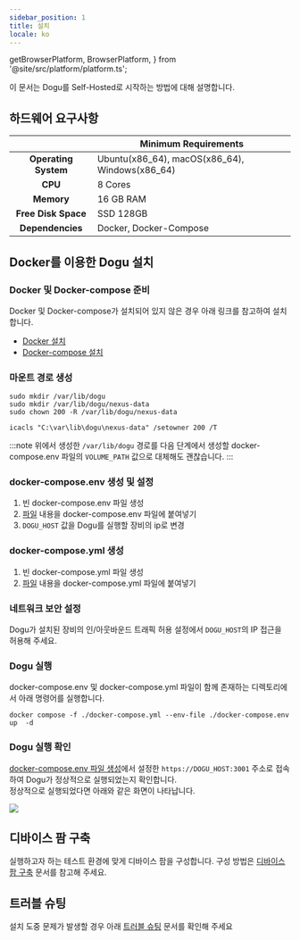 ```yaml
---
sidebar_position: 1
title: 설치
locale: ko
---
```


  getBrowserPlatform,
  BrowserPlatform,
} from '@site/src/platform/platform.ts';



이 문서는 Dogu를 Self-Hosted로 시작하는 방법에 대해 설명합니다.

## 하드웨어 요구사항

|                          | Minimum Requirements                           |
| :----------------------: | ---------------------------------------------- |
| <b>Operating System</b>  | Ubuntu(x86_64), macOS(x86_64), Windows(x86_64) |
|       <b> CPU </b>       | 8 Cores                                        |
|     <b> Memory </b>      | 16 GB RAM                                      |
| <b> Free Disk Space </b> | SSD 128GB                                      |
|  <b> Dependencies </b>   | Docker, Docker-Compose                         |

## Docker를 이용한 Dogu 설치

### Docker 및 Docker-compose 준비

Docker 및 Docker-compose가 설치되어 있지 않은 경우 아래 링크를 참고하여 설치합니다.

- [Docker 설치](https://docs.docker.com/engine/install/)
- [Docker-compose 설치](https://docs.docker.com/compose/install/)

### 마운트 경로 생성

<Tabs groupId="os" defaultValue="linux" queryString>
<TabItem value="linux" label="Linux" default>

```
sudo mkdir /var/lib/dogu
sudo mkdir /var/lib/dogu/nexus-data
sudo chown 200 -R /var/lib/dogu/nexus-data
```

</TabItem>

<TabItem value="windows" label="Windows">

```
icacls "C:\var\lib\dogu\nexus-data" /setowner 200 /T
```

</TabItem>
</Tabs>

:::note
위에서 생성한 `/var/lib/dogu` 경로를
다음 단계에서 생성할 docker-compose.env 파일의 `VOLUME_PATH` 값으로 대체해도 괜찮습니다.
:::

### docker-compose.env 생성 및 설정

1. 빈 docker-compose.env 파일 생성
2. [파일](https://github.com/dogu-team/dogu/blob/main/docker-compose.env) 내용을 docker-compose.env 파일에 붙여넣기
3. `DOGU_HOST` 값을 Dogu를 실행할 장비의 ip로 변경

### docker-compose.yml 생성

1. 빈 docker-compose.yml 파일 생성
2. [파일](https://github.com/dogu-team/dogu/blob/main/docker-compose.yml) 내용을 docker-compose.yml 파일에 붙여넣기

### 네트워크 보안 설정

Dogu가 설치된 장비의 인/아웃바운드 트래픽 허용 설정에서 `DOGU_HOST`의 IP 접근을 허용해 주세요.  

### Dogu 실행

docker-compose.env 및 docker-compose.yml 파일이 함께 존재하는 디렉토리에서 아래 명령어를 실행합니다.

```
docker compose -f ./docker-compose.yml --env-file ./docker-compose.env up  -d
```

### Dogu 실행 확인

[docker-compose.env 파일 생성](/get-started/installation/self-hosted/installation#docker-composeenv-파일-생성)에서 설정한 `https://DOGU_HOST:3001` 주소로 접속하여 Dogu가 정상적으로 실행되었는지 확인합니다.  
정상적으로 실행되었다면 아래와 같은 화면이 나타납니다.

<img src="/ko/img/get-started/auth-page.png"/>

## 디바이스 팜 구축

실행하고자 하는 테스트 환경에 맞게 디바이스 팜을 구성합니다. 구성 방법은 [디바이스 팜 구축](/get-started/tutorials/device-farm) 문서를 참고해 주세요.

## 트러블 슈팅

설치 도중 문제가 발생할 경우 아래 [트러블 슈팅](/get-started/installation/self-hosted/trouble-shooting) 문서를 확인해 주세요
